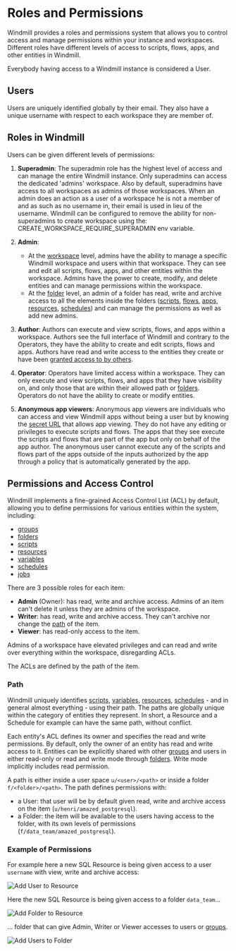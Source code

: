 
# Roles and Permissions

Windmill provides a roles and permissions system that allows you to control access and manage permissions within your instance and workspaces. Different roles have different levels of access to scripts, flows, apps, and other entities in Windmill.

Everybody having access to a Windmill instance is considered a User.

## Users

Users are uniquely identified globally by their email. They also have a unique username with respect to each workspace they are member of.

## Roles in Windmill

Users can be given different levels of permissions:

1. **Superadmin**: The superadmin role has the highest level of access and can manage the entire Windmill instance. Only superadmins can access the dedicated 'admins' workspace. Also by default, superadmins have access to all workspaces as admins of those workspaces. When an admin does an action as a user of a workspace he is not a member of and as such as no username in, their email is used in lieu of the username. Windmill can be configured to remove the ability for non-superadmins to create workspace using the: CREATE_WORKSPACE_REQUIRE_SUPERADMIN env variable.

2. **Admin**:
	- At the [workspace](../../reference/index.md#workspace) level, admins have the ability to manage a specific Windmill workspace and users within that workspace. They can see and edit all scripts, flows, apps, and other entities within the workspace. Admins have the power to create, modify, and delete entities and can manage permissions within the workspace.
	- At the [folder](../8_groups_and_folders/index.md#folders) level, an admin of a folder has read, write and archive access to all the elements inside the folders ([scripts](../../getting_started/0_scripts_quickstart/index.mdx), [flows](../../getting_started/6_flows_quickstart/index.md), [apps](../../getting_started/7_apps_quickstart/index.md), [resources](../3_resources_and_types/index.md), [schedules](../1_scheduling/index.md)) and can manage the permissions as well as add new admins.

3. **Author**: Authors can execute and view scripts, flows, and apps within a workspace. Authors see the full interface of Windmill and contrary to the Operators, they have the ability to create and edit scripts, flows and apps. Authors have read and write access to the entities they create or have been [granted access to by others](../8_groups_and_folders/index.md).

4. **Operator**: Operators have limited access within a workspace. They can only execute and view scripts, flows, and apps that they have visibility on, and only those that are within their allowed path or [folders](../8_groups_and_folders/index.md). Operators do not have the ability to create or modify entities.

5. **Anonymous app viewers**: Anonymous app viewers are individuals who can access and view Windmill apps without being a user but by knowing the [secret URL](../../apps/0_toolbar.mdx#deploy) that allows app viewing. They do not have any editing or privileges to execute scripts and flows. The apps that they see execute the scripts and flows that are part of the app but only on behalf of the app author. The anonymous user cannot execute any of the scripts and flows part of the apps outside of the inputs authorized by the app through a policy that is automatically generated by the app.

<div class="text-xl mb-2 font-semibold"></div>
<div class="grid grid-cols-2 gap-6 mb-4">
	<DocCard
		title="Groups and Folders"
		description="Groups classify users with shared permissions, while folders group items and assign role-based access control."
		href="/docs/core_concepts/groups_and_folders"
	/>
    <DocCard
        color="orange"
		title="Publish Publicly (App Editor)"
		description="The app can be accessed by anyone who knows the secret URL."
		href="/docs/apps/toolbar#deploy"
	/>
</div>

## Permissions and Access Control

Windmill implements a fine-grained Access Control List (ACL) by default, allowing you to define permissions for various entities within the system, including:

- [groups](../8_groups_and_folders/index.md#groups)
- [folders](../8_groups_and_folders/index.md#folders)
- [scripts](../../getting_started/0_scripts_quickstart/index.mdx)
- [resources](../3_resources_and_types/index.md)
- [variables](../2_variables_and_secrets/index.md)
- [schedules](../1_scheduling/index.md)
- [jobs](../reference#jobs)

There are 3 possible roles for each item:
- **Admin** (Owner): has read, write and archive access. Admins of an item can't delete it unless they are admins of the workspace.
- **Writer**: has read, write and archive access. They can't archive nor change the [path](#path) of the item.
- **Viewer**:  has read-only access to the item.

Admins of a workspace have elevated privileges and can read and write over everything within the workspace, disregarding ACLs.

The ACLs are defined by the path of the item.

### Path

Windmill uniquely identifies [scripts](../../getting_started/0_scripts_quickstart/index.mdx), [variables](../2_variables_and_secrets/index.md), [resources](../3_resources_and_types/index.md), [schedules](../1_scheduling/index.md) - and in general almost everything - using their path. The paths are globally unique within the category of entities they represent. In short, a Resource and a Schedule for example can have the same path, without conflict.

Each entity's ACL defines its owner and specifies the read and write permissions. By default, only the owner of an entity has read and write access to it. Entities can be explicitly shared with other [groups](../8_groups_and_folders/index.md#groups) and users in either read-only or read and write mode through [folders](../8_groups_and_folders/index.md#folders). Write mode implicitly includes read permission.

A path is either inside a user space `u/<user>/<path>` or inside a folder `f/<folder>/<path>`. The path defines permissions with:
- a User: that user will be by default given read, write and archive access on the item (`u/henri/amazed_postgresql`).
- a Folder: the item will be available to the users having access to the folder, with its own levels of permissions (`f/data_team/amazed_postgresql`).

### Example of Permissions

For example here a new SQL Resource is being given access to a user `username` with view, write and archive access:

![Add User to Resource](./add_user_path.png "Resource given to a User")

Here the new SQL Resource is being given access to a folder `data_team`...

![Add Folder to Resource](./add_folder.png "Resource given to a Folder")

... folder that can give Admin, Writer or Viewer accesses to users or [groups](../8_groups_and_folders/index.md#groups).

![Add Users to Folder](./add_users.png "Folder having its own levels of permission")

<br/>

<div class="text-xl mb-2 font-semibold"></div>
<div class="grid grid-cols-2 gap-6 mb-4">
	<DocCard
		title="Groups and Folders"
		description="Groups classify users with shared permissions, while folders group items and assign role-based access control."
		href="/docs/core_concepts/groups_and_folders"
	/>
</div>